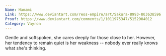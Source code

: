 ```yaml
---
Name: Hanami
Link: https://www.deviantart.com/reos-empire/art/Sakura-8993-803638596
Proof: https://www.deviantart.com/comments/1/1011975347/5152904012
Category: Vayron
---
```

Gentle and softspoken, she cares deeply for those close to her. However, her tendency to remain quiet is her weakness -- nobody ever really knows what she's thinking.